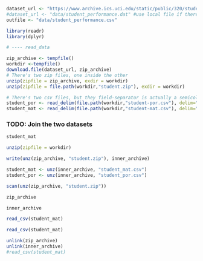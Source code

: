 ```r

dataset_url <- "https://www.archive.ics.uci.edu/static/public/320/student+performance.zip"
#dataset_url <- "data/student_performance.dat" #use local file if there is no internet connection
outfile <- "data/student_performance.csv"

library(readr)
library(dplyr)

# ---- read_data

zip_archive <- tempfile()
workdir <-tempfile()
download.file(dataset_url, zip_archive)
# There's two zip files, one inside the other
unzip(zipfile = zip_archive, exdir = workdir)
unzip(zipfile = file.path(workdir,"student.zip"), exdir = workdir)

# There's two csv files, but they field-separator is actually a semicolon
student_por <- read_delim(file.path(workdir,"student-por.csv"), delim=";")
student_mat <- read_delim(file.path(workdir,"student-mat.csv"), delim=";")

```

### TODO: Join the two datasets

```r
student_mat
```

```r
unzip(zipfile = workdir)

write(unz(zip_archive, "student.zip"), inner_archive)

student_mat <- unz(inner_archive, "student_mat.csv")
student_por <- unz(inner_archive, "student_por.csv")


```
```r
scan(unz(zip_archive, "student.zip"))
```

```r
zip_archive
```

```r
inner_archive
```

```r
read_csv(student_mat)
```

```r
read_csv(student_mat)

unlink(zip_archive)
unlink(inner_archive)
#read_csv(student_mat)
```